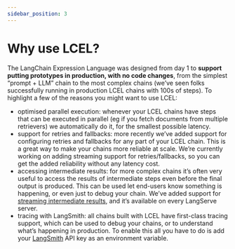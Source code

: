 ```yaml
---
sidebar_position: 3
---
```


# Why use LCEL?

The LangChain Expression Language was designed from day 1 to **support putting prototypes in production, with no code changes**, from the simplest “prompt + LLM” chain to the most complex chains (we’ve seen folks successfully running in production LCEL chains with 100s of steps). To highlight a few of the reasons you might want to use LCEL:

- optimised parallel execution: whenever your LCEL chains have steps that can be executed in parallel (eg if you fetch documents from multiple retrievers) we automatically do it, for the smallest possible latency.
- support for retries and fallbacks: more recently we’ve added support for configuring retries and fallbacks for any part of your LCEL chain. This is a great way to make your chains more reliable at scale. We’re currently working on adding streaming support for retries/fallbacks, so you can get the added reliability without any latency cost.
- accessing intermediate results: for more complex chains it’s often very useful to access the results of intermediate steps even before the final output is produced. This can be used let end-users know something is happening, or even just to debug your chain. We’ve added support for [streaming intermediate results](https://x.com/LangChainAI/status/1711806009097044193?s=20), and it’s available on every LangServe server.
- tracing with LangSmith: all chains built with LCEL have first-class tracing support, which can be used to debug your chains, or to understand what’s happening in production. To enable this all you have to do is add your [LangSmith](https://www.langchain.com/langsmith) API key as an environment variable.

